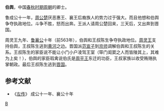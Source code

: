 {{模板:Infobox 先秦人物
|名称= 伯舆
|图像=
|图说=
|姓=
|氏=
|名=
|字=
|别名=
|别字=
|谥号=
|时代=春秋
|国家=[[周朝|周]] 
|身份=[[周朝|周朝]]卿士
|出生=
|逝世=
|在位=
|父=
|母=
|正妻=
|妾=
|子女=
|太子=
}}
'''伯舆'''，中国[[春秋时期|春秋时期]][[周朝|周朝]]的卿士。

鲁成公十一年，[[周公楚|周公楚]]厌恶惠王、襄王后裔族人的势力过于强大。而且他想和伯舆争夺执政地位。斗争不胜，怒而出奔。王派人请周公楚回来，三天后，又出奔到晋国。

周灵王九年、[[鲁襄公|鲁襄公]]十年（前563年），伯舆和王叔陈生争夺执政地位。[[周灵王|周灵王]]支持伯舆，王叔陈生逃到[[黄河|黄河]]之边。晋国派[[范宣子|范宣子]]到[[京师|京师]]调解伯舆和王叔陈生的关系。王叔陈生的家臣说不能让小门小户凌驾王室（筚门闺窦之人而皆陵其上，其难为上矣！），伯舆的家臣瑕禽说伯氏是[[周平王|周平王]]东迁的功臣，王叔家族以收受贿赂执掌朝政。最后王叔陈生逃到[[晋国|晋国]]。

==参考文献==
*《[[左传|左传]]》 成公十一年、襄公十年


[[Category:春秋人|B]]